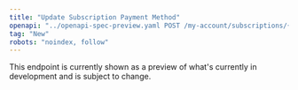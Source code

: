 ```yaml
---
title: "Update Subscription Payment Method"
openapi: "../openapi-spec-preview.yaml POST /my-account/subscriptions/{id}/payment-method"
tag: "New"
robots: "noindex, follow"
---
```


<Warning>
    This endpoint is currently shown as a preview of what's currently in development and is subject to change.
</Warning>

